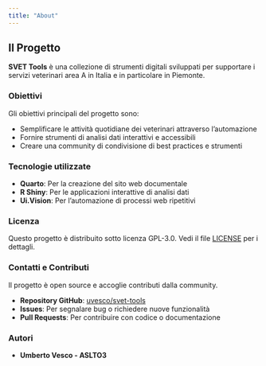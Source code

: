 ```yaml
---
title: "About"
---
```


## Il Progetto

**SVET Tools** è una collezione di strumenti digitali sviluppati per supportare i servizi veterinari area A in Italia e in particolare in Piemonte.

### Obiettivi

Gli obiettivi principali del progetto sono:

- Semplificare le attività quotidiane dei veterinari attraverso l'automazione
- Fornire strumenti di analisi dati interattivi e accessibili
- Creare una community di condivisione di best practices e strumenti

### Tecnologie utilizzate

- **Quarto**: Per la creazione del sito web documentale
- **R Shiny**: Per le applicazioni interattive di analisi dati
- **Ui.Vision**: Per l'automazione di processi web ripetitivi

### Licenza

Questo progetto è distribuito sotto licenza GPL-3.0. Vedi il file [LICENSE](https://github.com/uvesco/svet-tools/blob/main/LICENSE) per i dettagli.

### Contatti e Contributi

Il progetto è open source e accoglie contributi dalla community.

- **Repository GitHub**: [uvesco/svet-tools](https://github.com/uvesco/svet-tools)
- **Issues**: Per segnalare bug o richiedere nuove funzionalità
- **Pull Requests**: Per contribuire con codice o documentazione

### Autori

- **Umberto Vesco - ASLTO3**
